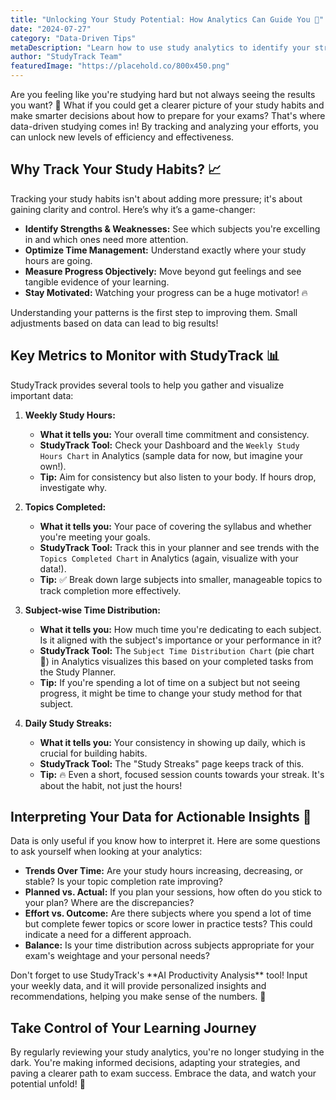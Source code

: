 ```yaml
---
title: "Unlocking Your Study Potential: How Analytics Can Guide You 🎯"
date: "2024-07-27"
category: "Data-Driven Tips"
metaDescription: "Learn how to use study analytics to identify your strengths, weaknesses, and optimize your learning strategy for exam success. Track metrics and gain actionable insights!"
author: "StudyTrack Team"
featuredImage: "https://placehold.co/800x450.png"
---
```


Are you feeling like you're studying hard but not always seeing the results you want? 🤔 What if you could get a clearer picture of your study habits and make smarter decisions about how to prepare for your exams? That's where data-driven studying comes in! By tracking and analyzing your efforts, you can unlock new levels of efficiency and effectiveness.

## Why Track Your Study Habits? 📈

Tracking your study habits isn't about adding more pressure; it's about gaining clarity and control. Here’s why it’s a game-changer:

*   **Identify Strengths & Weaknesses:** See which subjects you're excelling in and which ones need more attention.
*   **Optimize Time Management:** Understand exactly where your study hours are going.
*   **Measure Progress Objectively:** Move beyond gut feelings and see tangible evidence of your learning.
*   **Stay Motivated:** Watching your progress can be a huge motivator! 🔥

<Info title="The Power of Knowing">
Understanding your patterns is the first step to improving them. Small adjustments based on data can lead to big results!
</Info>

## Key Metrics to Monitor with StudyTrack 📊

StudyTrack provides several tools to help you gather and visualize important data:

1.  **Weekly Study Hours:**
    *   **What it tells you:** Your overall time commitment and consistency.
    *   **StudyTrack Tool:** Check your Dashboard and the `Weekly Study Hours Chart` in Analytics (sample data for now, but imagine your own!).
    *   **Tip:** Aim for consistency but also listen to your body. If hours drop, investigate why.

2.  **Topics Completed:**
    *   **What it tells you:** Your pace of covering the syllabus and whether you're meeting your goals.
    *   **StudyTrack Tool:** Track this in your planner and see trends with the `Topics Completed Chart` in Analytics (again, visualize with your data!).
    *   **Tip:** ✅ Break down large subjects into smaller, manageable topics to track completion more effectively.

3.  **Subject-wise Time Distribution:**
    *   **What it tells you:** How much time you're dedicating to each subject. Is it aligned with the subject's importance or your performance in it?
    *   **StudyTrack Tool:** The `Subject Time Distribution Chart` (pie chart 🥧) in Analytics visualizes this based on your completed tasks from the Study Planner.
    *   **Tip:** If you're spending a lot of time on a subject but not seeing progress, it might be time to change your study method for that subject.

4.  **Daily Study Streaks:**
    *   **What it tells you:** Your consistency in showing up daily, which is crucial for building habits.
    *   **StudyTrack Tool:** The "Study Streaks" page keeps track of this.
    *   **Tip:** 🔥 Even a short, focused session counts towards your streak. It's about the habit, not just the hours!

## Interpreting Your Data for Actionable Insights 🧠

Data is only useful if you know how to interpret it. Here are some questions to ask yourself when looking at your analytics:

*   **Trends Over Time:** Are your study hours increasing, decreasing, or stable? Is your topic completion rate improving?
*   **Planned vs. Actual:** If you plan your sessions, how often do you stick to your plan? Where are the discrepancies?
*   **Effort vs. Outcome:** Are there subjects where you spend a lot of time but complete fewer topics or score lower in practice tests? This could indicate a need for a different approach.
*   **Balance:** Is your time distribution across subjects appropriate for your exam's weightage and your personal needs?

<Tip title="Use AI for Deeper Insights!">
Don't forget to use StudyTrack's **AI Productivity Analysis** tool! Input your weekly data, and it will provide personalized insights and recommendations, helping you make sense of the numbers. 🤖
</Tip>

## Take Control of Your Learning Journey

By regularly reviewing your study analytics, you're no longer studying in the dark. You're making informed decisions, adapting your strategies, and paving a clearer path to exam success. Embrace the data, and watch your potential unfold! 🚀
